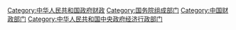 {{Catmore}}

[[Category:中华人民共和国政府财政|Category:中华人民共和国政府财政]]
[[Category:国务院组成部门|Category:国务院组成部门]]
[[Category:中国财政部门|Category:中国财政部门]]
[[Category:中华人民共和国中央政府经济行政部门|Category:中华人民共和国中央政府经济行政部门]]